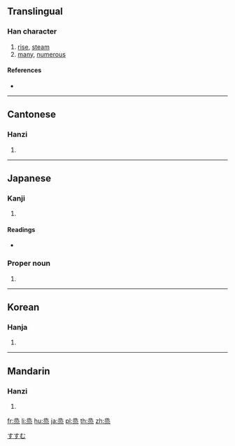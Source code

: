 {{character info/new}}
{{also|丞}}
==Translingual==

===Han character===
{{Han char|rn=86|rad=火|as=06|sn=10|four=17331|canj=NEMF}}

# [[rise]], [[steam]]
# [[many]], [[numerous]]

====References====
* {{Han ref|kx=0671.010|dkj=19019|dj=1080.020|hdz=32202.070|uh=70DD|ud=28893|bh=D26D|bd=53869}}

----

==Cantonese==

===Hanzi===
{{yue-hanzi|jyut=|y=jing1}}

# {{defn|lang=yue|sort=火06}}

----

==Japanese==

===Kanji===
{{ja-kanji|grade=|rs=火06}}

# {{defn|lang=ja|sort=火06}}

====Readings====
* {{ja-readings|on=[[じょう]] (jō), [[しょう]] (shō)|kun=[[むす]] (musu), [[もろもろ]] (moromoro)}}

===Proper noun===
{{ja-pos|proper|すすむ}}

# {{given name|male|lang=ja}}

[[Category:Japanese male given names|すすむ]]

----

==Korean==

===Hanja===
{{ko-hanja|hangeul=증|eumhun=|rv=jeung|mr=chŭng|y=cung}}

# {{defn|lang=ko|sort=火06}}

----

==Mandarin==

===Hanzi===
{{cmn-hanzi|pin=[[yīn]] ([[yin1]]), [[zhēng]] ([[zheng1]])|wg=yin<sup>1</sup>, cheng<sup>1</sup>}}

# {{defn|lang=cmn|sort=火06}}

[[fr:烝]]
[[li:烝]]
[[hu:烝]]
[[ja:烝]]
[[pl:烝]]
[[th:烝]]
[[zh:烝]]